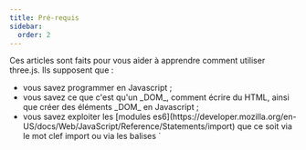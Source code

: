 ```yaml
---
title: Pré-requis
sidebar:
  order: 2
---
```


Ces articles sont faits pour vous aider à apprendre comment utiliser three.js.
Ils supposent que :

<ul>
<li>vous savez programmer en Javascript ;</li>
<li>vous savez ce que c'est qu'un _DOM_, comment écrire du HTML, ainsi que créer des éléments _DOM_
en Javascript ;</li>
<li>vous savez exploiter les
[modules es6](https://developer.mozilla.org/en-US/docs/Web/JavaScript/Reference/Statements/import)
que ce soit via le mot clef import ou via les balises `<script type="module">` ;</li>
<li>vous avez des connaissances en CSS et savez ce que sont
[les sélecteurs CSS](https://developer.mozilla.org/en-US/docs/Learn/CSS/Introduction_to_CSS/Selectors).</li>
<li>vous connaissez ES5, ES6, voire ES7 ;</li>
<li>vous savez que le navigateur n'exécute que du Javascript de façon événementiel via des fonctions de rappel (_callbacks_) ;</li>
<li>vous savez ce qu'est une fonction de clôture (_closure_).</li>
</ul>

Voici ci-dessous quelques rappels et notes.

## Modules es6

Les modules es6 peuvent être chargé via le mot-clé `import` dans un script
ou en ligne via une balise `<script type="module">`. Voici un exemple des deux

```html
<script type="module">
  import * as THREE from 'three';

  ...
</script>
```

Les chemins doivent être absolus ou relatifs. Ces derniers débutent toujours par `./` ou `../`,
ce qui est différent des autres balises telles que `<img>`, `<a>` et les références css.

Davantage de détails se trouvent à la fin de [cet article](fundamentals.html).

## `document.querySelector` et `document.querySelectorAll`

Vous pouvez utiliser `document.querySelector` pour sélectionner le
premier élément qui correspond à un sélecteur CSS.
`document.querySelectorAll` retourne tous les éléments qui correspondent
à un sélecteur CSS.

## `onbody` n'est pas nécessaire

Beaucoup de pages vielles d'il y a 20 ans utilisent

```javascript
<body onload="somefunction()">
```

Ce style est déprécié. Mettez vos scripts à la fin de la page.

```html
<html>
  <head>
    ...
  </head>
  <body>
    ...
  </body>
  <script>
    // inline javascript
  </script>
</html>
```

ou [utilisez la propriété `defer`](https://developer.mozilla.org/en-US/docs/Web/HTML/Element/script).

## Connaître le fonctionnement des clôtures (_closures_)

```js
function a(v) {
  const foo = v;
  return function () {
    return foo;
  };
}

const f = a(123);
const g = a(456);
console.log(f()); // affiche 123
console.log(g()); // affiche 456
```

Dans le code ci-dessus, la fonction `a` créé une nouvelle fonction chaque fois qu'elle est appelée.
Cette fonction se _clôt_ sur la variable `foo`. Voici [davantage d'information](https://developer.mozilla.org/en-US/docs/Web/JavaScript/Closures).

## Comprendre le fonctionnement de `this`

`this` est une variable passée automatiquement aux fonctions tout comme les arguments y sont passés.
Une explication simple est que quand vous appelez une fonction directement comme ceci :

```javascript
somefunction(a, b, c);
```

`this` prendra la valeur `null` (dans le cas du mode _strict_ ou d'un module) tandis que lorsque vous
appelez une fonction via l'opérateur `.` comme ceci :

```javascript
someobject.somefunction(a, b, c);
```

`this` sera une référence vers `someobject`.

Ce fonctionnement peut dérouter lorsqu'il est combiné avec les fonctions de rappel (_callbacks_).

```javascript
const callback = someobject.somefunction;
loader.load(callback);
```

Ceci ne fonctionne pas comme s'y attendrait une personne inexpérimentée parce que, quand
`loader.load` appelle la fonction de rappel, il n'utilise pas l'opérateur `.` et donc
par défaut `this` est null (à moins que loader le fixe arbitrairement à une valeur).
Si vous souhaitez que `this` se rapporte à `someobject` quand la fonction de rappelle
est activée, vous devez dire à Javascript de le lier à la fonction.

```javascript
const callback = someobject.somefunction.bind(someobject);
loader.load(callback);
```

[Cet article peut aider à expliquer `this`](https://developer.mozilla.org/en-US/docs/Web/JavaScript/Reference/Operators/this).

## Particularités d'ES5/ES6/ES7

### `var` est déprécié. Privilégiez l'usage de `const` et/ou `let`

Il n'y a <strong>PLUS AUCUNE</strong> raison d'utiliser `var`. L'utiliser est dorénavant considéré
comme une mauvaise pratique. Utilisez `const` si la variable n'est jamais réaffectée,
ce qui se passe dans la majorité des cas. Utilisez `let` dans le cas où la valeur change.
Cela aidera à éviter beaucoup de bogues.

### Utilisez `for(elem of collection)` jamais `for(elem in collection)`

`for of` est récent, `for in` est ancien. `for in` avait des problèmes résolus par `for of`

Voici un exemple où vous pouvez itérer au travers de toutes les paires clef/valeur
d'un objet :

```js
for (const [key, value] of Object.entries(someObject)) {
  console.log(key, value);
}
```

### Utilisez `forEach`, `map`, et `filter` quand c'est utile

Les fonctions [`forEach`](https://developer.mozilla.org/en-US/docs/Web/JavaScript/Reference/Global_Objects/Array/forEach),
[`map`](https://developer.mozilla.org/en-US/docs/Web/JavaScript/Reference/Global_Objects/Array/map), et
[`filter`](https://developer.mozilla.org/en-US/docs/Web/JavaScript/Reference/Global_Objects/Array/filter) ont
été ajoutées aux tableaux (_arrays_) et sont utilisés de manière assez intensives en JavaScript moderne.

### Utiliser l'affectation par décomposition (_destructuring_)

Soit l'objet `const dims = {width: 300, height: 150}`

ancien code

```javascript
const width = dims.width;
const height = dims.height;
```

nouveau code

```javascript
const { width, height } = dims;
```

### Utilisez les raccourcis pour la déclaration des objets

ancien code :

```js
const width = 300;
const height = 150;
const obj = {
  width: width,
  height: height,
  area: function () {
    return this.width * this.height;
  },
};
```

nouveau code :

```js
const width = 300;
const height = 150;
const obj = {
  width,
  height,
  area() {
    return this.width * this.height;
  },
};
```

### Utilisez l'opérateur d'expansion `...`

L'opérateur d'expansion a de multiples usages. Voici un exemple :

```js
function log(className, ...args) {
  const elem = document.createElement("div");
  elem.className = className;
  elem.textContent = [...args].join(" ");
  document.body.appendChild(elem);
}
```

et un autre exemple :

```js
const position = [1, 2, 3];
somemesh.position.set(...position);
```

### Utilisez `class`

La syntaxe pour créer des objets au comportement de classe avant ES5
n'était connue que des programmeurs chevronnés. Depuis ES5, vous pouvez
à présent [utiliser le mot-clef `class`](https://developer.mozilla.org/en-US/docs/Web/JavaScript/Reference/Classes)
qui est plus proche du style C++/C#/Java.

### Comprendre les accesseurs (_getters_ et _setters_)

[Getters](https://developer.mozilla.org/en-US/docs/Web/JavaScript/Reference/Functions/get) et
[setters](https://developer.mozilla.org/en-US/docs/Web/JavaScript/Reference/Functions/set) sont
communs dans la plupart des langages modernes. La syntaxe de type `class`
de ES5 les rend plus faciles à employer qu'avant.

### Utilisez les fonctions fléchées (_arrow functions_) quand c'est approprié

Cela est particulièrement utile avec les fonctions de rappel (_callbacks_) et les promesses (_promises_).

```js
loader.load((texture) => {
  // utiliser la texture
});
```

Les fonctions fléchées se lient avec `this`. Ainsi

```js
const foo = (args) => {
  /* code */
};
```

est un raccourci pour

```js
const foo = (function(args) {/* code */}).bind(this));
```

### De l'utilisation des promesses ainsi que de async/await

Les promesses (_promises_) aident à l'utilisation de code asynchrone.
Async/await aident à l'utilisation des promesses.

Cela nécessiterait des développements trop long à détailler ici.
Toutefois, vous pouvez [en lire davantage sur les promesses ici](https://developer.mozilla.org/en-US/docs/Web/JavaScript/Guide/Using_promises)
et sur [async/await ici](https://developer.mozilla.org/en-US/docs/Learn/JavaScript/Asynchronous/Async_await).

### Utilisez les gabarits de libellés (_template Literals_)

Les gabarits de libellés sont des chaînes de caractères délimitées par
des accents graves au lieu d'apostrophes doubles (_quotes_).

```javascript
const foo = `this is a template literal`;
```

Les gabarits de libellés ont deux particularités. La première est d'être multi-ligne

```js
const foo = `this
is
a
template
literal`;
const bar = "this\nis\na\ntemplate\nliteral";
```

ainsi `foo` et `bar` ci-dessus sont similaires.

L'autre particularité est que vous pouvez sortir du mode chaîne et insérer des fragments
de code Javascript en utilisant `${javascript-expression}`.
C'est l'objet des gabarits. Par exemple :

```js
const r = 192;
const g = 255;
const b = 64;
const rgbCSSColor = `rgb(${r},${g},${b})`;
```

ou

```js
const color = [192, 255, 64];
const rgbCSSColor = `rgb(${color.join(",")})`;
```

ou

```js
const aWidth = 10;
const bWidth = 20;
someElement.style.width = `${aWidth + bWidth}px`;
```

## Apprenez les conventions de codage JavaScript

Alors que vous êtes libre de formater votre code comme vous le souhaitez, il
y a au moins une convention dont vous devez avoir connaissance. Les variables,
les noms de fonctions et de méthodes sont toutes en _lowerCasedCamelCase_ (c'est
à dire que les mots formant les noms des entités sont collés les uns aux autres et leur première lettre
est en majuscule, les autres en minuscules à l'exception de la toute première lettre du nom qui
est également en minuscule -- NDT).
Les constructeurs, les noms des classes sont en _CapitalizedCamelCase_ (
les mots formant les noms des entités sont collés les uns aux autres et leur première lettre
est en majuscule, les autres en minuscules -- NDT).
Si vous suivez cette règle, votre code ressemblera à la plupart des autres
écrits en JavaScript. Beaucoup de [linters](https://eslint.org), qui sont
des programmes vérifiant les erreurs dans votre code,
mettrons en évidence des erreurs si vous utiliser la mauvaise casse puisqu'en
suivant la convention ci-dessus ils sauront que ces lignes ci-dessous sont
mauvaises :

```js
const v = new vector(); // évidemment une erreur si toutes les classes commencent par une majuscule.
const v = Vector(); // évidemment une erreur si toutes les fonctions commencent par une minuscule.
```

## Envisagez l'utilisation de Visual Studio Code

Bien sûr, vous pouvez utiliser l'éditeur de votre choix mais, si vous ne l'avez pas
encore essayé, envisagez d'utiliser [Visual Studio Code](https://code.visualstudio.com/)
pour JavaScript et après l'avoir installé, [intégrez-y eslint](https://marketplace.visualstudio.com/items?itemName=dbaeumer.vscode-eslint).
Cela vous prendra quelques minutes à installer mais vous aidera grandement pour
trouver les bogues de votre JavaScript.

Quelques exemples

Si vous activez [la règle `no-undef`](https://eslint.org/docs/rules/no-undef)
alors VSCode via ESLint vous avertira de l'utilisation de nombreuses variables non définies.

<div class="threejs_center">
  ![image](/resources/images/vscode-eslint-not-defined.png)
</div>

Ci-dessous vous pouvez voir que nous avons écrit `doTheThing` à la place `doThing`.
`doThing` se retrouve souligné en rouge et un passage au dessus me dira que
c'est non défini. Une erreur est donc évitée.

Vous aurez des avertissements (_warnings_) en utilisant `THREE` donc ajoutez `/* global THREE */`
en haut de vos fichiers JavaScript pour notifier à eslint que `THREE` existe.

<div class="threejs_center">
  ![image](/resources/images/vscode-eslint-not-a-constructor.png)
</div>

Ci-dessus, vous pouvez voir que eslint connaît la règle que les noms commençant par
une majuscule `UpperCaseNames` sont des constructeurs et vous devez donc utiliser `new`.
Une autre erreur évitée. C'est [la règle `new-cap` rule](https://eslint.org/docs/rules/new-cap).

Il y a [des centaines de règles que vous pouvez activer, désactiver ou personnaliser](https://eslint.org/docs/rules/).
Par exemple, précédemment nous avons indiquer que nous devions utiliser `const` et `let` à la place de `var`.

Ici nous avons utilisé `var` et nous avons été avertis que nous devions utiliser `let` ou `const`

<div class="threejs_center">
  ![image](/resources/images/vscode-eslint-var.png)
</div>

Ici nous avons utilisé `let` mais comme la valeur de la variable ne change jamais, nous
nous voyons suggérer l'utilisation de `const`.

<div class="threejs_center">
  ![image](/resources/images/vscode-eslint-let.png)
</div>

Bien sûr, si vous préférez conserver `var`, vous pouvez désactiver cette règle.
Comme écrit plus haut, nous préférons privilégier `const` et `let` à la place de `var`
puisqu'ils sont plus efficaces et évitent les bogues.

Pour les cas où vous avez vraiment besoin d'outrepasser une règle,
[vous pouvez ajouter un commentaire pour les désactiver](https://eslint.org/docs/user-guide/configuring#disabling-rules-with-inline-comments)
pour une seule ligne ou une section de code.

## Si vous avez vraiment besoin d'assurer le support de vieux navigateurs, utilisez un transpileur

La plupart des navigateurs se mettent à jour automatiquement donc utiliser les subtilités
vues plus haut vous aiderons à être productif et éviter les bogues.
Ceci étant dit, si vous êtes dans un projet qui doit absolument supporter des
vieux navigateurs, il y a des [outils qui interpréterons votre code ES5/ES6/ES7
et le transpilent en code JavaScript pre-ES5](https://babeljs.io).
